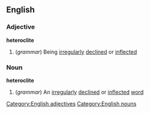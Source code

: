 ==English==
===Adjective===
'''heteroclite'''
#(''grammar'') Being [[irregularly]] [[decline]]d or [[inflect]]ed
===Noun===
'''heteroclite'''
#(''grammar'') An [[irregularly]] [[decline]]d or [[inflect]]ed [[word]]
[[Category:English adjectives]]
[[Category:English nouns]]